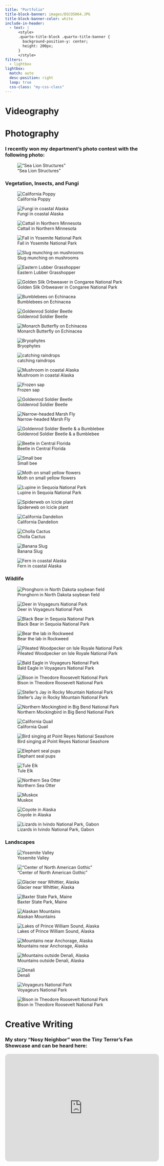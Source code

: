 ```yaml
---
title: "Portfolio"
title-block-banner: images/DSCO5064.JPG
title-block-banner-color: white
include-in-header:
  - text: |
      <style>
      .quarto-title-block .quarto-title-banner {
        background-position-y: center;
        height: 200px;
      }
      </style>
filters: 
  - lightbox
lightbox:
  match: auto
  desc-position: right
  loop: true
  css-class: "my-css-class"
---
```


# Videography

# Photography
### I recently won my department's photo contest with the following photo:
!["Sea Lion Structures"](img/DSC04265.JPG)

### Vegetation, Insects, and Fungi

:::{layout-ncol=2}

:::{.left}

![California Poppy](img/DSC05323.JPG)

![Fungi in coastal Alaska](img/DSC07614.JPG)

![Cattail in Northern Minnesota](img/DSC00862.JPG)

![Fall in Yosemite National Park](img/DSC00877.JPG)

![Slug munching on mushrooms](img/DSC00921.JPG)

![Eastern Lubber Grasshopper](img/DSC01020.JPG)

![Golden Silk Orbweaver in Congaree National Park](img/DSC01040.JPG)

![Bumblebees on Echinacea](img/DSC01533.JPG)

![Goldenrod Soldier Beetle](img/DSC02212.JPG)

![Monarch Butterfly on Echinacea](img/DSC01538.JPG)

![Bryophytes](img/DSC09161.JPG)

![catching raindrops](img/DSC09989.JPG)

![Mushroom in coastal Alaska](img/DSC07754.JPG)

![Frozen sap](img/DSC09005.JPG)

:::

:::{.right}

![Goldenrod Soldier Beetle](img/DSC02194.JPG)

![Narrow-headed Marsh Fly](img/DSC02473.JPG)

![Goldenrod Soldier Beetle & a Bumblebee](img/DSC02216.JPG)

![Beetle in Central Florida](img/DSC03549.JPG)

![Small bee](img/DSC03649.JPG)

![Moth on small yellow flowers](img/DSC02178.JPG)

![Lupine in Sequoia National Park](img/DSC03726.JPG)

![Spiderweb on Icicle plant](img/DSC03781.JPG)

![California Dandelion](img/DSC03879.JPG)

![Cholla Cactus](img/DSC04420.JPG)

![Banana Slug](img/DSC04804.JPG)

![Fern in coastal Alaska](img/DSC07477.JPG)

:::

:::


### Wildlife 
![Pronghorn in North Dakota soybean field](img/09DC0D1C-D026-46BA-AC98-8B082AE156E8DSC02817.jpeg)

:::{layout-ncol=2}

:::{.left}

![Deer in Voyageurs National Park](img/DSC00873.JPG) 

![Black Bear in Sequoia National Park](img/DSC03752.JPG) 

![Bear the lab in Rockweed](img/DSC01464.JPG) 

![Pileated Woodpecker on Isle Royale National Park](img/DSC02137.JPG) 

![Bald Eagle in Voyageurs National Park](img/DSC02398.JPG) 

![Bison in Theodore Roosevelt National Park](img/DSC02645.JPG) 

![Steller's Jay in Rocky Mountain National Park](img/DSC03119.JPG) 

![Northern Mockingbird in Big Bend National Park](img/DSC03472.JPG) 

![California Quail](img/DSC03988.JPG) 

:::

:::{.right}

![Bird singing at Point Reyes National Seashore](img/DSC04888.JPG) 

![Elephant seal pups](img/DSC04900.JPG) 

![Tule Elk](img/DSC04949.JPG) 

![Northern Sea Otter](img/DSC07418.JPG) 

![Muskox](img/DSC08490.JPG) 

![Coyote in Alaska](img/DSC08755.JPG) 

![Lizards in Ivindo National Park, Gabon](img/DSC01354.jpg)

:::

:::


### Landscapes
![Yosemite Valley](img/DSC05064.JPG)

:::{layout-ncol=2}

:::{.left}

!["Center of North American Gothic"](img/2817B8D7-6275-417A-B72C-B622EDACE3D4.jpg)

![Glacier near Whittier, Alaska](img/DSC08097.jpeg)

![Baxter State Park, Maine](img/DSC01274.JPG)

![Alaskan Mountains](img/DSC08449.JPG)

:::

:::{.right}

![Lakes of Prince William Sound, Alaska](img/DSC07668.JPG)

![Mountains near Anchorage, Alaska](img/DSC08444.JPG)

![Mountains outside Denali, Alaska](img/DSC08885.JPG)

![Denali](img/DSC08864.JPG)

![Voyageurs National Park](img/DSC02532.JPG)


:::

:::
![Bison in Theodore Roosevelt National Park](img/DSC02716.JPG)

# Creative Writing

### My story "Nosy Neighbor" won the Tiny Terror's Fan Showcase and can be heard here: 

<iframe style="border-radius:12px" src="https://open.spotify.com/embed/episode/5WTwyEz3684Hn4aWEii8Um?utm_source=generator" width="100%" height="352" frameBorder="0" allowfullscreen="" allow="autoplay; clipboard-write; encrypted-media; fullscreen; picture-in-picture" loading="lazy"></iframe>